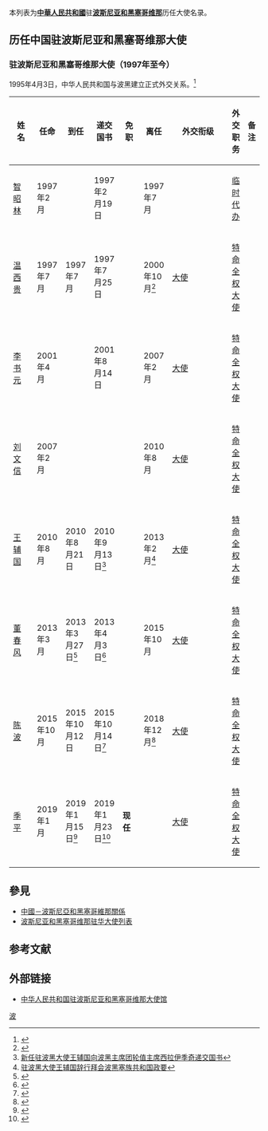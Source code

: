 本列表为'''[[中華人民共和國|中華人民共和國]]'''驻'''[[波斯尼亚和黑塞哥维那|波斯尼亚和黑塞哥维那]]'''历任大使名录。

== 历任中国驻波斯尼亚和黑塞哥维那大使 ==
=== {{PRC}}驻波斯尼亚和黑塞哥维那大使（1997年至今） ===
1995年4月3日，中华人民共和国与波黑建立正式外交关系。<ref>{{cite web|url=http://www.fmprc.gov.cn/mfa_chn/gjhdq_603914/gj_603916/oz_606480/1206_606698/sbgx_606702/|title=中华人民共和国同波黑的关系|publisher=中华人民共和国外交部|accessdate=2013-12-12|archive-date=2013-12-12|archive-url=https://web.archive.org/web/20131212201650/http://www.fmprc.gov.cn/mfa_chn/gjhdq_603914/gj_603916/oz_606480/1206_606698/sbgx_606702/|dead-url=no}}</ref>
{| class="wikitable"
|-
! width=12% |姓名
! width=10% |任命
! width=10% |到任
! width=10% |递交国书
! width=10% |免职
! width=10% |离任
! width=8% |外交衔级
! width=10% |外交职务
! width=13% colspan="2" |备注
|-
| [[智昭林|智昭林]]
| 1997年2月
|
| 1997年2月19日
|
| 1997年7月
|
| [[临时代办|临时代办]]
|
|-
| [[温西贵|温西贵]]
| 1997年7月
| 1997年7月
| 1997年7月25日
|
| 2000年10月<ref>{{Cite web |url=http://pic1.people.com.cn/GB/channel1/10/20001020/279109.html |title=波黑重申支持中国统一 |access-date=2018-12-11 |archive-url=https://web.archive.org/web/20190124030939/http://pic1.people.com.cn/GB/channel1/10/20001020/279109.html |archive-date=2019-01-24 |dead-url=yes }}</ref>
| [[大使|大使]]
| [[特命全权大使|特命全权大使]]
|
|-
| [[李书元|李书元]]
| 2001年4月
|
| 2001年8月14日
|
| 2007年2月
| [[大使|大使]]
| [[特命全权大使|特命全权大使]]
|
|-
| [[刘文信|刘文信]]
| 2007年2月
|
|
|
| 2010年8月
| [[大使|大使]]
| [[特命全权大使|特命全权大使]]
|
|-
| [[王辅国|王辅国]]
| 2010年8月
| 2010年8月21日
| 2010年9月13日<ref>[https://www.fmprc.gov.cn/web/gjhdq_676201/gj_676203/oz_678770/1206_678988/1206x2_679008/t752114.shtml 新任驻波黑大使王辅国向波黑主席团轮值主席西拉伊季奇递交国书]</ref>
|
| 2013年2月<ref>[http://ba.china-embassy.org/chn/sgxx/sghd/201302/t20130217_2418572.htm 驻波黑大使王辅国辞行拜会波黑塞族共和国政要]</ref>
| [[大使|大使]]
| [[特命全权大使|特命全权大使]]
|
|-
| [[董春风|董春风]]
| 2013年3月
| 2013年3月27日<ref>{{Cite web |url=http://ba.china-embassy.org/chn/sgxx/sghd/t1026788.htm |title=新任驻波黑大使董春风递交国书副本 |accessdate=2019-01-24 |archive-date=2019-01-24 |archive-url=https://web.archive.org/web/20190124203300/http://ba.china-embassy.org/chn/sgxx/sghd/t1026788.htm |dead-url=no }}</ref>
| 2013年4月3日<ref>{{Cite web |url=http://ba.china-embassy.org/chn/sgxx/sghd/t1028055.htm |title=新任驻波黑大使董春风向波黑主席团轮值主席拉德马诺维奇递交国书 |accessdate=2019-01-24 |archive-date=2019-01-24 |archive-url=https://web.archive.org/web/20190124203331/http://ba.china-embassy.org/chn/sgxx/sghd/t1028055.htm |dead-url=no }}</ref>
|
| 2015年10月
| [[大使|大使]]
| [[特命全权大使|特命全权大使]]
|
|-
| [[陈波_(外交官)|陈波]]
| 2015年10月
| 2015年10月12日
| 2015年10月14日<ref>{{Cite web |url=http://ba.china-embassy.org/chn/sgxx/sghd/t1306008.htm |title=中国新任驻波黑大使陈波向波黑主席团轮值主席乔维奇递交国书 |accessdate=2019-01-24 |archive-date=2019-01-24 |archive-url=https://web.archive.org/web/20190124203402/http://ba.china-embassy.org/chn/sgxx/sghd/t1306008.htm |dead-url=no }}</ref>
|
| 2018年12月<ref>{{Cite web |url=http://ba.china-embassy.org/chn/sgxx/sghd/t1623481.htm |title=中国驻波黑大使陈波举行离任招待会 |accessdate=2019-01-24 |archive-date=2019-01-24 |archive-url=https://web.archive.org/web/20190124203358/http://ba.china-embassy.org/chn/sgxx/sghd/t1623481.htm |dead-url=no }}</ref>
| [[大使|大使]]
| [[特命全权大使|特命全权大使]]
|
|-
| [[季平|季平]]
| 2019年1月
| 2019年1月15日<ref>{{Cite web |url=http://ba.china-embassy.org/chn/sgxx/sghd/t1630035.htm |title=新任驻波黑大使季平递交国书副本 |accessdate=2019-01-24 |archive-date=2019-01-24 |archive-url=https://web.archive.org/web/20190124203303/http://ba.china-embassy.org/chn/sgxx/sghd/t1630035.htm |dead-url=no }}</ref>
| 2019年1月23日<ref>{{Cite web |url=http://ba.china-embassy.org/chn/sgxx/sghd/t1631922.htm |title=中国新任驻波黑大使季平向波黑主席团轮值主席多迪克递交国书 |accessdate=2019-01-24 |archive-date=2019-01-24 |archive-url=https://web.archive.org/web/20190124203400/http://ba.china-embassy.org/chn/sgxx/sghd/t1631922.htm |dead-url=no }}</ref>
| '''现任'''
|
| [[大使|大使]]
| [[特命全权大使|特命全权大使]]
|
|}

== 參見 ==
* [[中國－波斯尼亞和黑塞哥維那關係|中國－波斯尼亞和黑塞哥維那關係]]
* [[波斯尼亚和黑塞哥维那驻华大使列表|波斯尼亚和黑塞哥维那驻华大使列表]]

== 参考文献 ==
{{Reflist|2}}

== 外部链接 ==
* [http://ba.china-embassy.gov.cn/chn/ 中华人民共和国驻波斯尼亚和黑塞哥维那大使馆]{{zh-hans icon}}{{bs icon}}{{en icon}}

{{中国驻外大使|共和國}}

[[Category:中国驻外大使列表|波]]
